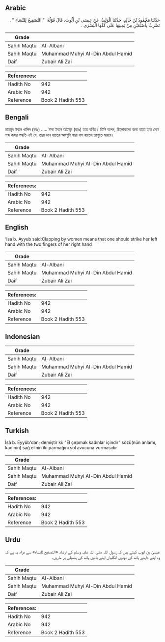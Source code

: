 ## Arabic


<div dir="rtl" lang="ar" style={{fontSize:'larger',backgroundColor:'#f8f9fa',padding:20}}>
حَدَّثَنَا مَحْمُودُ بْنُ خَالِدٍ، حَدَّثَنَا الْوَلِيدُ، عَنْ عِيسَى بْنِ أَيُّوبَ، قَالَ قَوْلُهُ ‏ "‏ التَّصْفِيحُ لِلنِّسَاءِ ‏"‏ ‏.‏ تَضْرِبُ بِأُصْبُعَيْنِ مِنْ يَمِينِهَا عَلَى كَفِّهَا الْيُسْرَى ‏.‏
</div>
<div style={{backgroundColor:'#f8f9fa',padding:20, marginBottom: 10}}><table> <thead> <tr> <th>Grade</th> <th></th> </tr> </thead> <tbody> <tr><td>Sahih Maqtu</td><td>Al-Albani</td></tr><tr><td>Sahih Maqtu</td><td>Muhammad Muhyi Al-Din Abdul Hamid</td></tr><tr><td>Daif</td><td>Zubair Ali Zai</td></tr></tbody></table><table> <thead> <tr> <th>References:</th> <th></th> </tr> </thead> <tbody><tr><td>Hadith No</td><td>942</td></tr><tr><td>Arabic No</td><td>942</td></tr><tr><td>Reference</td><td>Book 2 Hadith 553</td></tr></tbody></table></div>

## Bengali


<div dir="ltr" lang="bn" style={{fontSize:'larger',backgroundColor:'#f8f9fa',padding:20}}>
মাহমুদ ইবনে খালিদ (রহঃ) ..... ঈসা ইবনে আইয়ুব (রহঃ) হতে বর্ণিত। তিনি বলেন, স্ত্রীলোকদের জন্য হাতে হাত মেরে শব্দ করার পদ্ধতি এই যে, তারা ডান হাতের আংগুলি দ্বারা বাম হাতের তালুতে মারবে।
</div>
<div style={{backgroundColor:'#f8f9fa',padding:20, marginBottom: 10}}><table> <thead> <tr> <th>Grade</th> <th></th> </tr> </thead> <tbody> <tr><td>Sahih Maqtu</td><td>Al-Albani</td></tr><tr><td>Sahih Maqtu</td><td>Muhammad Muhyi Al-Din Abdul Hamid</td></tr><tr><td>Daif</td><td>Zubair Ali Zai</td></tr></tbody></table><table> <thead> <tr> <th>References:</th> <th></th> </tr> </thead> <tbody><tr><td>Hadith No</td><td>942</td></tr><tr><td>Arabic No</td><td>942</td></tr><tr><td>Reference</td><td>Book 2 Hadith 553</td></tr></tbody></table></div>

## English


<div dir="ltr" lang="en" style={{fontSize:'larger',backgroundColor:'#f8f9fa',padding:20}}>
‘Isa b. Ayyub said:Clapping by women means that one should strike her left hand with the two fingers of her right hand
</div>
<div style={{backgroundColor:'#f8f9fa',padding:20, marginBottom: 10}}><table> <thead> <tr> <th>Grade</th> <th></th> </tr> </thead> <tbody> <tr><td>Sahih Maqtu</td><td>Al-Albani</td></tr><tr><td>Sahih Maqtu</td><td>Muhammad Muhyi Al-Din Abdul Hamid</td></tr><tr><td>Daif</td><td>Zubair Ali Zai</td></tr></tbody></table><table> <thead> <tr> <th>References:</th> <th></th> </tr> </thead> <tbody><tr><td>Hadith No</td><td>942</td></tr><tr><td>Arabic No</td><td>942</td></tr><tr><td>Reference</td><td>Book 2 Hadith 553</td></tr></tbody></table></div>

## Indonesian


<div dir="ltr" lang="id" style={{fontSize:'larger',backgroundColor:'#f8f9fa',padding:20}}>

</div>
<div style={{backgroundColor:'#f8f9fa',padding:20, marginBottom: 10}}><table> <thead> <tr> <th>Grade</th> <th></th> </tr> </thead> <tbody> <tr><td>Sahih Maqtu</td><td>Al-Albani</td></tr><tr><td>Sahih Maqtu</td><td>Muhammad Muhyi Al-Din Abdul Hamid</td></tr><tr><td>Daif</td><td>Zubair Ali Zai</td></tr></tbody></table><table> <thead> <tr> <th>References:</th> <th></th> </tr> </thead> <tbody><tr><td>Hadith No</td><td>942</td></tr><tr><td>Arabic No</td><td>942</td></tr><tr><td>Reference</td><td>Book 2 Hadith 553</td></tr></tbody></table></div>

## Turkish


<div dir="ltr" lang="tr" style={{fontSize:'larger',backgroundColor:'#f8f9fa',padding:20}}>
İsâ b. Eyyûb'dan; demiştir ki: "El çırpmak kadınlar içindir" sözü(nün anlamı, kadının) sağ elinin iki parmağını sol avucuna vurmasıdır
</div>
<div style={{backgroundColor:'#f8f9fa',padding:20, marginBottom: 10}}><table> <thead> <tr> <th>Grade</th> <th></th> </tr> </thead> <tbody> <tr><td>Sahih Maqtu</td><td>Al-Albani</td></tr><tr><td>Sahih Maqtu</td><td>Muhammad Muhyi Al-Din Abdul Hamid</td></tr><tr><td>Daif</td><td>Zubair Ali Zai</td></tr></tbody></table><table> <thead> <tr> <th>References:</th> <th></th> </tr> </thead> <tbody><tr><td>Hadith No</td><td>942</td></tr><tr><td>Arabic No</td><td>942</td></tr><tr><td>Reference</td><td>Book 2 Hadith 553</td></tr></tbody></table></div>

## Urdu


<div dir="rtl" lang="ur" style={{fontSize:'larger',backgroundColor:'#f8f9fa',padding:20}}>
عیسیٰ بن ایوب کہتے ہیں کہ رسول اللہ صلی اللہ علیہ وسلم کے ارشاد «التصفيح للنساء» سے مراد یہ ہے کہ وہ اپنے داہنے ہاتھ کی دونوں انگلیاں اپنے بائیں ہاتھ کی ہتھیلی پر ماریں۔
</div>
<div style={{backgroundColor:'#f8f9fa',padding:20, marginBottom: 10}}><table> <thead> <tr> <th>Grade</th> <th></th> </tr> </thead> <tbody> <tr><td>Sahih Maqtu</td><td>Al-Albani</td></tr><tr><td>Sahih Maqtu</td><td>Muhammad Muhyi Al-Din Abdul Hamid</td></tr><tr><td>Daif</td><td>Zubair Ali Zai</td></tr></tbody></table><table> <thead> <tr> <th>References:</th> <th></th> </tr> </thead> <tbody><tr><td>Hadith No</td><td>942</td></tr><tr><td>Arabic No</td><td>942</td></tr><tr><td>Reference</td><td>Book 2 Hadith 553</td></tr></tbody></table></div>